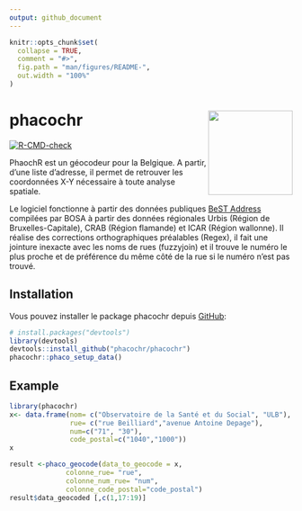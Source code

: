 ```yaml
---
output: github_document
---
```



```r
knitr::opts_chunk$set(
  collapse = TRUE,
  comment = "#>",
  fig.path = "man/figures/README-",
  out.width = "100%"
)
```

# phacochr <img src="man/figures/logo_phacoch-R_1.png" align="right" height = 150/>

<!-- badges: start -->
[![R-CMD-check](https://github.com/phacochr/phacochr/actions/workflows/R-CMD-check.yaml/badge.svg)](https://github.com/phacochr/phacochr/actions/workflows/R-CMD-check.yaml)
<!-- badges: end -->

PhaochR est un géocodeur pour la Belgique. A partir, d'une liste d'adresse, il permet de retrouver les coordonnées X-Y nécessaire à toute analyse spatiale. 

Le logiciel fonctionne à partir des données publiques [BeST Address](https://opendata.bosa.be/) compilées par BOSA à partir des données régionales Urbis (Région de Bruxelles-Capitale), CRAB (Région flamande) et ICAR (Région wallonne).
Il réalise des corrections orthographiques préalables (Regex), il fait une jointure inexacte avec les noms de rues (fuzzyjoin) et il trouve le numéro le plus proche et de préférence du même côté de la rue si le numéro n'est pas trouvé.

## Installation

Vous pouvez installer le package phacochr depuis [GitHub](https://github.com/):

``` r
# install.packages("devtools")
library(devtools)
devtools::install_github("phacochr/phacochr")
phacochr::phaco_setup_data()
```

## Example


```r
library(phacochr)
x<- data.frame(nom= c("Observatoire de la Santé et du Social", "ULB"),
               rue= c("rue Beilliard","avenue Antoine Depage"),
               num=c("71", "30"),
               code_postal=c("1040","1000"))
x
```

```r
result <-phaco_geocode(data_to_geocode = x,
              colonne_rue= "rue",
              colonne_num_rue= "num",
              colonne_code_postal="code_postal")
result$data_geocoded [,c(1,17:19)] 

```

